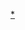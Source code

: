 {{Navbox
|name = 臺灣清治時期歷史事件
|title = [[臺灣清治時期]]歷史事件
|state = {{{state|autocollapse}}}
|image = [[File:Pas-Kaart van de Chineesche Kust langs Quantung en Fokien, alsook Formosa.jpg|100px]]
|listclass = hlist
|bodyclass = hlist

|group1= 消極政策時期 <br/>（1683 － 1874）
|list1= 
*[[澎湖海戰]]
*[[渡臺禁令]]
*[[1694年康熙大地震|康熙大地震]]
*[[吳球事件]]
*[[朱一貴事件]]
*[[陳賴章|陳賴章墾號]]
*[[骨宗事件]]
* [[水沙連之役]]
* [[蔡牽|蔡牽事件]]
*[[大甲西社抗清事件]]
*[[林爽文事件]]
**[[篤嘉莊之戰]]
**[[瀰濃庄戰役]]
* [[朱蔚事件]]
*[[張丙|張丙事件]]
*[[1848年彰化地震|彰化地震]]
*[[頂下郊拚]]
*[[購買台灣計畫]]
*[[1862年台南地震|台南地震]]
*[[大南澳事件]]
*[[戴潮春事件]]
*[[羅發號事件]]
**[[美國福爾摩沙遠征]]
**[[南岬之盟]]
*[[1867年基隆海嘯|基隆海嘯]]
*[[八瑤灣事件]]
*[[牡丹社事件]]

|group2 = 積極治理時期 <br/>（1874 － 1895）
|list2 = 
*[[獅頭社之役]]
*[[太魯閣戰役]]
*[[大港口事件]]
*[[加禮宛事件]]
*[[西仔反]]
**[[澎湖之役 (1885年)|澎湖之役]]
*[[福建臺灣省|臺灣建省]]
*[[大嵙崁戰役]]
*[[臺灣鐵路 (清朝)|劉銘傳鐵路]]
*-{[[大庄事件]]}-
*[[施九緞事件]]
*[[觀音山事件]]
*[[澎湖之役 (1895年)|日軍佔領澎湖]]
*[[臺灣民主國]]

|group3 = 專門史
|list3 =
*[[台灣分類械鬥]]
**[[閩粵械鬥]]
**[[泉漳械鬥]]
**[[原漢衝突]]
*[[開山撫番]]
*[[台灣原住民抗清列表|台灣原住民抗清事件]]
*[[清代台灣民變列表|清代台灣民變]]
*[[土牛界線]]
*[[清治台灣歷史年表]]

|group4 = 相關模板
|list4 =
*[[Template:台灣清治時期行政區劃|台灣清治時期行政區劃]]
*[[Template:台灣清治時期民變領導人|台灣清治時期民變領導者]]
*[[Template:臺灣城池|臺灣城池]]
*[[Template:臺灣的書院|臺灣書院]]
*[[Template:清朝福建臺灣巡撫|清朝福建臺灣巡撫]]
*[[Template:劉銘傳鐵路|劉銘傳鐵路]]
|belowstyle = text-align:right
|below = [[Template:台灣日治時期歷史事件|日治時期]]→
}}<noinclude>
{{Documentation}}

[[Category:台灣歷史模板|*]]
</noinclude>